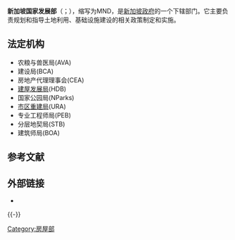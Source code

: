 {{Infobox government agency
|agency_name     = 国家发展部
|abbreviation    = MND
|logo            = Ministry of National Development (Singapore) (logo).png
|logo_width      =
|logo_caption    = 标志
|seal            =
|seal_width      =
|seal_caption    =
|formed          =
|preceding1      =
|dissolved       =
|superseding     =
|jurisdiction    = {{Singapore}}
|employees       = 186（2010年）<ref name="MND">{{cite web |title = Head T: Ministry of National Development |work = Budget 2008: Revenue and Expenditure Estimates |publisher = Ministry of Finance |date = February 2010 |url = http://www.mof.gov.sg/budget_2010/revenue_expenditure/attachment/26%20MND%20EE2010.pdf |format = PDF |accessdate = 14 September 2008 |archive-url = https://web.archive.org/web/20160303170326/http://www.mof.gov.sg/budget_2010/revenue_expenditure/attachment/26%20MND%20EE2010.pdf |archive-date = 2016-03-03 |dead-url = no }}</ref>
|budget          = {{increase}}新加坡元25,700,000 （2011年）<ref>{{cite web |title = Singapore Budget 2011 = http://www.singaporebudget.gov.sg/budget_2011/expenditure_overview/mnd.html |accessdate=12 December 2010 }}</ref>
|headquarters    = 麦士威路5号　新加坡邮区069110 
|minister1_name  = [[李智陞|李智陞]]
|minister1_pfo   = 部长
|minister2_name  = [[英兰妮|英兰妮]]
|minister2_pfo   = 第二部长
|minister3_name  = [[沈颖|沈颖]]
|minister3_pfo   = 高级政务部长
|minister4_name  = [[费绍尔|费绍尔]]
|minister4_pfo   = 政务部长
|minister5_name  = [[陈杰豪|陈杰豪]]
|minister5_pfo   = 政务部长
|chief1_name     = Benny Lim <ref>{{cite web |title = Changes in Permanent Secretary appointments |url = http://www.channelnewsasia.com/stories/singaporelocalnews/view/1156977/1/.html |publisher = Channel News Asia |accessdate = 4 October 2011 |archive-url = https://web.archive.org/web/20120106032625/http://www.channelnewsasia.com/stories/singaporelocalnews/view/1156977/1/.html |archive-date = 2012-01-06 |dead-url = no }}</ref> 
|chief1_position = 常务秘书长
|chief2_name     = Chew Hock Yong <ref>{{cite web|title=Permanent Secretary appointments|url=http://www.psd.gov.sg/content/psd/en/media/press_release_8Sep2014.html|publisher=Public Service Division|accessdate=8 September 2014|archive-url=https://web.archive.org/web/20140908155231/http://www.psd.gov.sg/content/psd/en/media/press_release_8Sep2014.html|archive-date=2014-09-08|dead-url=yes}}</ref> 
|chief2_position = 第二秘书长
|parent_agency   =
|child1_agency   = 农粮与兽医局
|child2_agency   = 建设局
|child3_agency   = 房地产代理理事会
|child4_agency   = 建屋发展局
|child5_agency   = 国家公园局
|child6_agency   = [[市区重建局_(新加坡)|市区重建局]]
|child7_agency   = 專業工程師委員會
|child8_agency   = 分層地契局
|child9_agency   = 建築師委員會
|website         = {{url|www.mnd.gov.sg}}
|footnotes       =
}}

'''新加坡国家发展部'''（{{lang-en|Ministry of National Development}}；{{lang-ms|Kementerian Pembangunan Nasional}}），缩写为MND，是[[新加坡政府|新加坡政府]]的一个下辖部门。它主要负责规划和指导土地利用、基础设施建设的相关政策制定和实施。

==法定机构==
*农粮与兽医局(AVA)
*建设局(BCA)
*房地产代理理事会(CEA)
*[[建屋发展局|建屋发展局]](HDB)
*国家公园局(NParks)
*[[市区重建局_(新加坡)|市区重建局]](URA)
*专业工程师局(PEB)
*分层地契局(STB)
*建筑师局(BOA)

==参考文献==
{{reflist}}

== 外部链接 ==
{{Commons category|Ministry of National Development (Singapore)}}
* {{Official website|http://www.mnd.gov.sg/}}

{{-}}
{{新加坡政府}}

{{DEFAULTSORT:G国}}
[[Category:房屋部|Category:房屋部]]